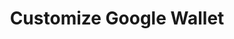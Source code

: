 ---
title: "Customize Google Wallet"
description: "Description of your new file."
sidebarTitle: "Google Wallet"
---